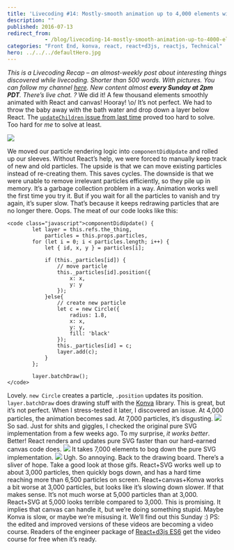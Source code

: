 ```yaml
---
title: 'Livecoding #14: Mostly-smooth animation up to 4,000 elements with React and canvas'
description: ""
published: 2016-07-13
redirect_from: 
            - /blog/livecoding-14-mostly-smooth-animation-up-to-4000-elements-with-react-and-canvas/swizec/6864
categories: "Front End, konva, react, react+d3js, reactjs, Technical"
hero: ../../../defaultHero.jpg
---
```

_This is a Livecoding Recap – an almost-weekly post about interesting things discovered while livecoding. Shorter than 500 words. With pictures. You can follow my channel [here](https://livecoding.tv/swizec). New content almost **every Sunday at 2pm PDT**. There’s live chat. ?_ We did it! A few thousand elements smoothly animated with React and canvas! Hooray! \\o/ It’s not perfect. We had to throw the baby away with the bath water and drop down a layer below React. The [`updateChildren` issue from last time](http://swizec.com/blog/livecoding-13-rendering-react-components-with-canvas/swizec/6784) proved too hard to solve. Too hard for _me_ to solve at least.

![](./img/4OLlufc.gif)

We moved our particle rendering logic into `componentDidUpdate` and rolled up our sleeves. Without React’s help, we were forced to manually keep track of new and old particles. The upside is that we can move existing particles instead of re-creating them. This saves cycles. The downside is that we were unable to remove irrelevant particles efficiently, so they pile up in memory. It’s a garbage collection problem in a way. Animation works well the first time you try it. But if you wait for all the particles to vanish and try again, it’s super slow. That’s because it keeps redrawing particles that are no longer there. Oops. The meat of our code looks like this:

```undefined
<code class="javascript">componentDidUpdate() {
        let layer = this.refs.the_thing,
            particles = this.props.particles,
        for (let i = 0; i < particles.length; i++) {
            let { id, x, y } = particles[i];

            if (this._particles[id]) {
                // move particle
                this._particles[id].position({
                    x: x,
                    y: y
                });
            }else{
                // create new particle
                let c = new Circle({
                    radius: 1.8,
                    x: x,
                    y: y,
                    fill: 'black'
                });
                this._particles[id] = c;
                layer.add(c);
            }
        };

        layer.batchDraw();
</code>
```

Lovely. `new Circle` creates a particle, `.position` updates its position. `layer.batchDraw` does drawing stuff with the [Konva](http://konvajs.github.io/) library. This is great, but it’s not perfect. When I stress-tested it later, I discovered an issue. At 4,000 particles, the animation becomes sad. At 7,000 particles, it’s disgusting. ![](./img/Y6TDJFX.gif) So sad. Just for shits and giggles, I checked the original pure SVG implementation from a few weeks ago. To my surprise, _it works better_. Better! React renders and updates pure SVG faster than our hard-earned canvas code does. ![](./img/JWublnt.gif) It takes 7,000 elements to bog down the pure SVG implementation. ![](./img/UElqylu.gif) Ugh. So annoying. Back to the drawing board. There’s a sliver of hope. Take a good look at those gifs. React+SVG works well up to about 3,000 particles, then quickly bogs down, and has a hard time reaching more than 6,500 particles on screen. React+canvas+Konva works a bit worse at 3,000 particles, but looks like it’s slowing down slower. If that makes sense. It’s not much worse at 5,000 particles than at 3,000. React+SVG at 5,000 looks terrible compared to 3,000. This is promising. It implies that canvas can handle it, but we’re doing something stupid. Maybe Konva is slow, or maybe we’re misusing it. We’ll find out this Sunday :) PS: the edited and improved versions of these videos are becoming a video course. Readers of the engineer package of [React+d3js ES6](http://swizec.com/reactd3js/) get the video course for free when it’s ready.
